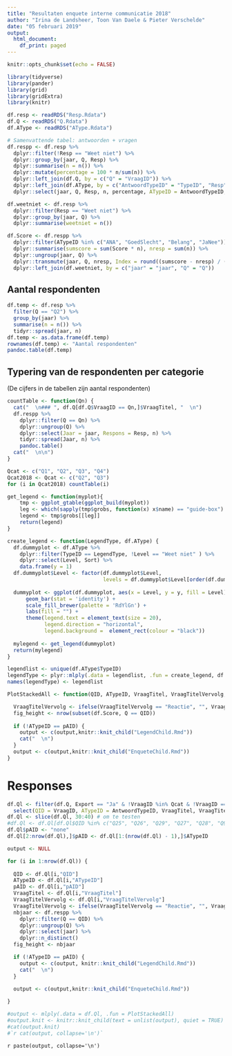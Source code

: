 ```yaml
---
title: "Resultaten enquete interne communicatie 2018"
author: "Irina de Landsheer, Toon Van Daele & Pieter Verschelde"
date: "05 februari 2019"
output:
  html_document:
    df_print: paged
---
```


```r
knitr::opts_chunk$set(echo = FALSE)

library(tidyverse)
library(pander)
library(grid)
library(gridExtra)
library(knitr)
```

```r
df.resp <- readRDS("Resp.Rdata")
df.Q <- readRDS("Q.Rdata")
df.AType <- readRDS("AType.Rdata")
```

```r
# Samenvattende tabel: antwoorden + vragen
df.respp <- df.resp %>%
  dplyr::filter(!Resp == "Weet niet") %>%
  dplyr::group_by(jaar, Q, Resp) %>%
  dplyr::summarise(n = n()) %>%
  dplyr::mutate(percentage = 100 * n/sum(n)) %>%
  dplyr::left_join(df.Q, by = c("Q" = "VraagID")) %>%
  dplyr::left_join(df.AType, by = c("AntwoordTypeID" = "TypeID", "Resp" = "Level")) %>%
  dplyr::select(jaar, Q, Resp, n, percentage, ATypeID = AntwoordTypeID, Sort = Sort.y, Score)

df.weetniet <- df.resp %>%
  dplyr::filter(Resp == "Weet niet") %>%
  dplyr::group_by(jaar, Q) %>%
  dplyr::summarise(weetniet = n())

df.Score <- df.respp %>%
  dplyr::filter(ATypeID %in% c("ANA", "GoedSlecht", "Belang", "JaNee")) %>%
  dplyr::summarise(sumscore = sum(Score * n), nresp = sum(n)) %>%
  dplyr::ungroup(jaar, Q) %>%
  dplyr::transmute(jaar, Q, nresp, Index = round((sumscore - nresp) / (nresp * 4) * 100,1)) %>%
  dplyr::left_join(df.weetniet, by = c("jaar" = "jaar", "Q" = "Q"))
```

## Aantal respondenten

```r
df.temp <- df.resp %>%
  filter(Q == "Q2") %>%
  group_by(jaar) %>%
  summarise(n = n()) %>%
  tidyr::spread(jaar, n)
df.temp <- as.data.frame(df.temp)
rownames(df.temp) <- "Aantal respondenten"
pandoc.table(df.temp)
```

## Typering van de respondenten per categorie

(De cijfers in de tabellen zijn aantal respondenten)

```r
countTable <- function(Qn) { 
  cat("  \n### ", df.Q[df.Q$VraagID == Qn,]$VraagTitel, "  \n")
  df.respp %>%
    dplyr::filter(Q == Qn) %>%
    dplyr::ungroup(Q) %>%
    dplyr::select(Jaar = jaar, Respons = Resp, n) %>%
    tidyr::spread(Jaar, n) %>%
    pandoc.table()
  cat("  \n\n")
}

Qcat <- c("Q1", "Q2", "Q3", "Q4")
Qcat2018 <- Qcat <- c("Q2", "Q3")
for (i in Qcat2018) countTable(i)
```

```r
get_legend <- function(myplot){
    tmp <- ggplot_gtable(ggplot_build(myplot))
    leg <- which(sapply(tmp$grobs, function(x) x$name) == "guide-box")
    legend <- tmp$grobs[[leg]]
    return(legend)
}

create_legend <- function(LegendType, df.AType) {
  df.dummyplot <- df.AType %>%
    dplyr::filter(TypeID == LegendType, !Level == "Weet niet" ) %>%
    dplyr::select(Level, Sort) %>%
    data.frame(y = 1)
  df.dummyplot$Level <- factor(df.dummyplot$Level,
                               levels = df.dummyplot$Level[order(df.dummyplot$Sort)])
    
  dummyplot <- ggplot(df.dummyplot, aes(x = Level, y = y, fill = Level)) +
      geom_bar(stat = 'identity') +
      scale_fill_brewer(palette = 'RdYlGn') +
      labs(fill = "") +
      theme(legend.text = element_text(size = 20),
            legend.direction = "horizontal",
            legend.background =  element_rect(colour = "black"))
  
  mylegend <- get_legend(dummyplot)
  return(mylegend)
}

legendlist <- unique(df.AType$TypeID)
legendType <- plyr::mlply(.data = legendlist, .fun = create_legend, df.AType)
names(legendType) <- legendlist
```

```r
PlotStackedAll <- function(QID, ATypeID, VraagTitel, VraagTitelVervolg, pAID) {

  VraagTitelVervolg <- ifelse(VraagTitelVervolg == "Reactie", "", VraagTitelVervolg)
  fig_height <- nrow(subset(df.Score, Q == QID))
  
  if (!ATypeID == pAID) {
    output <- c(output,knitr::knit_child("LegendChild.Rmd"))
    cat("  \n")
  }
  output <- c(output,knitr::knit_child("EnqueteChild.Rmd"))
}
```

# Responses

```r
df.Ql <- filter(df.Q, Export == "Ja" & !VraagID %in% Qcat & !VraagID == "Q56") %>%
  select(QID = VraagID, ATypeID = AntwoordTypeID, VraagTitel, VraagTitelVervolg)
df.Ql <- slice(df.Ql, 30:40) # om te testen
#df.Ql <- df.Ql[df.Ql$QID %in% c("Q25", "Q26", "Q29", "Q27", "Q28", "Q96", "Q97"),]  # Dient enkel om te testen
df.Ql$pAID <- "none"
df.Ql[2:nrow(df.Ql),]$pAID <- df.Ql[1:(nrow(df.Ql) - 1),]$ATypeID

output <- NULL

for (i in 1:nrow(df.Ql)) {
  
  QID <- df.Ql[i,"QID"]
  ATypeID <- df.Ql[i,"ATypeID"]
  pAID <- df.Ql[i,"pAID"]
  VraagTitel <- df.Ql[i,"VraagTitel"]
  VraagTitelVervolg <- df.Ql[i,"VraagTitelVervolg"]
  VraagTitelVervolg <- ifelse(VraagTitelVervolg == "Reactie", "", VraagTitelVervolg)
  nbjaar <- df.respp %>% 
    dplyr::filter(Q == QID) %>%
    dplyr::ungroup(Q) %>%
    dplyr::select(jaar) %>%
    dplyr::n_distinct()
  fig_height <- nbjaar

  if (!ATypeID == pAID) {
    output <- c(output, knitr::knit_child("LegendChild.Rmd"))
    cat("  \n")
  }

  output <- c(output,knitr::knit_child("EnqueteChild.Rmd"))
  
}

#output <- mlply(.data = df.Ql, .fun = PlotStackedAll)
#output.knit <- knitr::knit_child(text = unlist(output), quiet = TRUE)
#cat(output.knit)
#`r cat(output, collapse='\n')`
```

`r paste(output, collapse='\n')`
